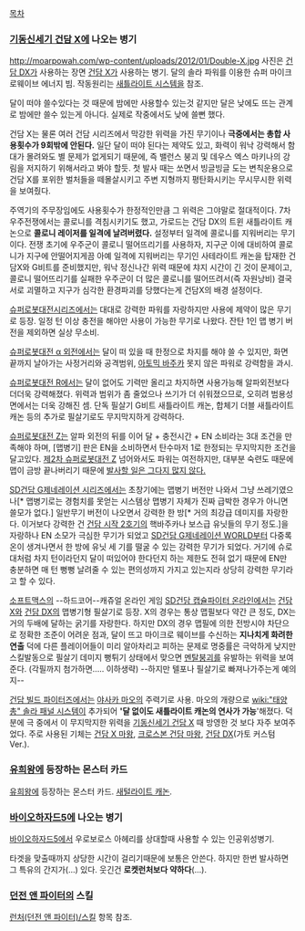 [[목차]]
=== [[기동신세기 건담 X]]에 나오는 병기 ===

http://moarpowah.com/wp-content/uploads/2012/01/Double-X.jpg
사진은 [[건담 DX]]가 사용하는 장면
[[건담 X]]가 사용하는 병기. 달의 솔라 파워를 이용한 슈퍼 마이크로웨이브 에너지 빔. 작동원리는 [[새틀라이트 시스템]]을 참조.

달이 떠야 쓸수있다는 것 때문에 밤에만 사용할수 있는것 같지만 달은 낮에도 뜨는 관계로 밤에만 쓸수 있는게 아니다. 실제로 작중에서도 낮에 쓸뻔 했다.

건담 X는 물론 여러 건담 시리즈에서 막강한 위력을 가진 무기이나 '''극중에서는 총합 사용횟수가 9회밖에 안된다.''' 일단 달이 떠야 된다는 제약도 있고, 화력이 워낙 강력해서 함대가 몰려와도 별 문제가 없게되기 때문에, 즉 밸런스 붕괴 및 데우스 엑스 마키나의 강림을 저지하기 위해서라고 봐야 할듯. 첫 발사 때는 쏘면서 빙글빙글 도는 변칙운용으로 건담 X를 포위한 벌처들을 떼몰살시키고 주변 지형까지 평탄화시키는 무시무시한 위력을 보여줬다.

주역기의 주무장임에도 사용횟수가 한정적인만큼 그 위력은 그야말로 절대적이다. 7차 우주전쟁에서는 콜로니를 격침시키기도 했고, 가로드는 건담 DX의 트윈 새틀라이트 캐논으로 '''콜로니 레이저를 일격에 날려버렸다.''' 설정부터 일격에 콜로니를 지워버리는 무기이다. 전쟁 초기에 우주군이 콜로니 떨어뜨리기를 사용하자, 지구군 이에 대비하여 콜로니가 지구에 안떨어지게끔 아예 일격에 지워버리는 무기인 사테라이트 캐논을 탑재한 건담X와 G비트를 준비했지만, 
워낙 정신나간 위력 때문에 챠지 시간이 긴 것이 문제이고, 콜로니 떨어뜨리기를 실패한 우주군이 더 많은 콜로니를 떨어뜨려서(즉 자원낭비) 결국 서로 괴멸하고 지구가 심각한 환경파괴를 당했다는게 건담X의 배경 설정이다.

[[슈퍼로봇대전]]시리즈에서는 대대로 강력한 파워를 자랑하지만 사용에 제약이 많은 무기로 등장. 일정 턴 이상 충전을 해야만 사용이 가능한 무기로 나왔다. 잔탄 1인 맵 병기 버전을 제외하면 실상 무소비.

[[슈퍼로봇대전 α 외전]]에서는 달이 떠 있을 때 한정으로 차지를 해야 쓸 수 있지만, 화면 끝까지 날아가는 사정거리와 공격범위, [[아토믹 바주카]] 못지 않은 파워로 강력함을 과시. 

[[슈퍼로봇대전 R]]에서는 달이 없어도 기력만 올리고 차지하면 사용가능해 알파외전보다 더더욱 강력해졌다. 위력과 범위가 좀 줄었으나 쓰기가 더 쉬워졌으므로, 오히려 범용성면에서는 더욱 강해진 셈. 단독 필살기 G비트 새틀라이트 캐논, 합체기 더블 새틀라이트 캐논 등의 추가로 필살기로도 무지막지하게 강력하다.

[[슈퍼로봇대전 Z]]는 알파 외전의 뒤를 이어 달 + 충전시간 + EN 소비라는 3대 조건을 만족해야 하며, [맵병기] 판은 EN을 소비하면서 탄수마저 1로 한정되는 무지막지한 조건을 달고있다. [[제2차 슈퍼로봇대전 Z]] 넘어와서도 파워는 여전하지만, 대부분 숙련도 때문에 맵이 금방 끝나버리기 때문에 [http://gomdol1012.egloos.com/5104637 발사할 일은 그다지 많지 않다.]

[[SD건담 G제네레이션 시리즈]]에서는 초창기에는 맵병기 버전만 나와서 그냥 쓰레기였으나[* 맵병기로는 경험치를 못얻는 시스템상 맵병기 자체가 진짜 급박한 경우가 아니면 쓸모가 없다.] 일반무기 버전이 나오면서 강력한 한 방[* 거의 최강급 데미지를 자랑한다. 이거보다 강력한 건 [[건담 시작 2호기]]의 핵바주카나 보스급 유닛들의 무기 정도.]을 자랑하나 EN 소모가 극심한 무기가 되었고 [[SD건담 G제네레이션 WORLD]]부터 다중록온이 생겨나면서 한 방에 유닛 세 기를 떨굴 수 있는 강력한 무기가 되었다. 거기에 슈로대처럼 차지 턴이라던지 달이 떠있어야 한다던지 하는 제한도 전혀 없기 때문에 EN만 충분하면 매 턴 뻥뻥 날려줄 수 있는 편의성까지 가지고 있는지라 상당히 강력한 무기라고 할 수 있다.

[[소프트맥스]]의 --하드코어--캐쥬얼 온라인 게임 [[SD건담 캡슐파이터 온라인]]에서는 [[건담 X]]와 [[건담 DX]]의 맵병기형 필살기로 등장. X의 경우는 통상 맵필보다 약간 큰 정도, DX는 거의 두배에 달하는 굵기를 자랑한다. 하지만 DX의 경우 맵필에 의한 전방시야 차단으로 정확한 조준이 어려운 점과, 달이 뜨고 마이크로 웨이브를 수신하는 '''지나치게 화려한 연출''' 덕에 다른 플레이어들이 미리 알아차리고 피하는 문제로 명중률은 극악하게 낮지만 스킬발동으로 필살기 데미지 뻥튀기 상태에서 맞으면 [[멘탈붕괴]]를 유발하는 위력을 보여준다. (각필까지 첨가하면..... 이하생략) --하지만 텔포나 필살기로 빠져나가주는게 예의지--  

[[건담 빌드 파이터즈]]에서는 [[야사카 마오]]의 주력기로 사용. 마오의 개량으로 [[wiki:"태양총" 솔라 패널 시스템]]이 추가되어 ''''달 없이도 새틀라이트 캐논의 연사가 가능''''해졌다. 덕분에 극 중에서 이 무지막지한 위력을 [[기동신세기 건담 X]] 때 방영한 것 보다 자주 보여주었다. 주로 사용된 기체는 [[건담 X 마왕]], [[크로스본 건담 마왕]], [[건담 DX]](가토 커스텀 Ver.).
=== [[유희왕]]에 등장하는 몬스터 카드 ===
[[유희왕]]에 등장하는 몬스터 카드. [[새털라이트 캐논]].

=== [[바이오하자드5]]에 나오는 병기 ===
[[바이오하자드5]]에서 우로보로스 아헤리를 상대할때 사용할 수 있는 인공위성병기.

타겟을 맞출때까지 상당한 시간이 걸리기때문에 보통은 안쓴다. 하지만 한번 발사하면 그 특유의 간지가(...) 있다. 웃긴건 '''로켓런처보다 약하다'''(...).

=== [[던전 앤 파이터]]의 스킬 ===
[[런처(던전 앤 파이터)/스킬]] 항목 참조.
